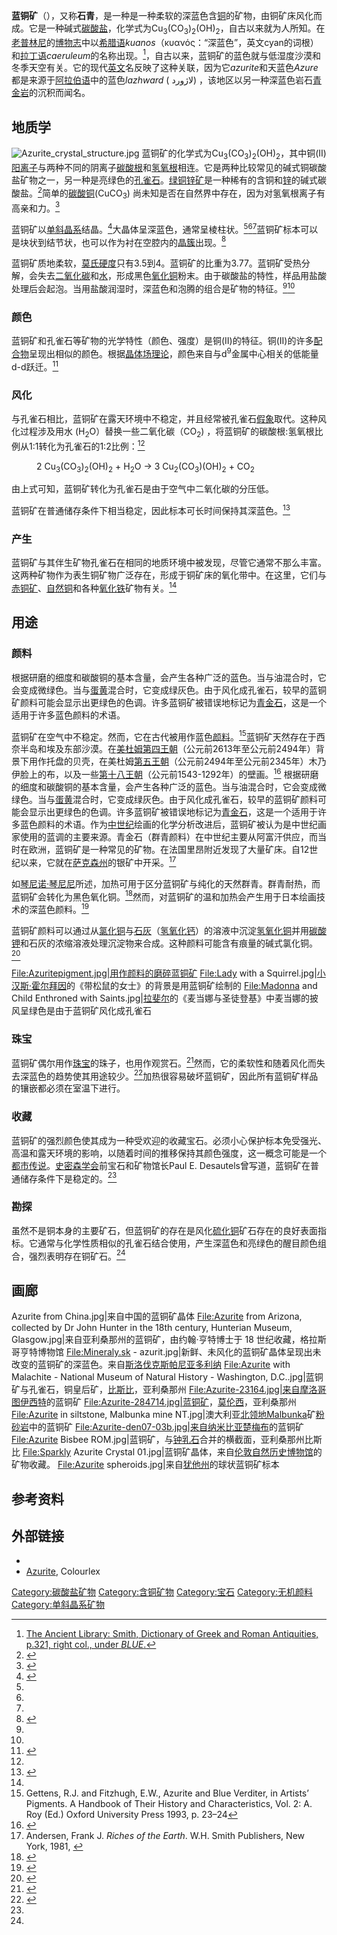 {{Infobox mineral
| name = 蓝铜矿
| category = [[碳酸盐矿物|碳酸盐矿物]]
| image = Azurite, Burra Mine, South Australia.jpg
| imagesize   = 260px
| alt         = 
| caption = 来自南澳大利亚布拉矿的蓝铜矿
| formula = Cu<sub>3</sub>(CO<sub>3</sub>)<sub>2</sub>(OH)<sub>2</sub>
|IMAsymbol=Azu<ref>{{Cite journal|last=Warr|first=L.N.|date=2021|title=IMA–CNMNC approved mineral symbols|url=https://www.cambridge.org/core/journals/mineralogical-magazine/article/imacnmnc-approved-mineral-symbols/62311F45ED37831D78603C6E6B25EE0A|journal=Mineralogical Magazine|volume=85|issue=3|pages=291–320|doi=10.1180/mgm.2021.43|bibcode=2021MinM...85..291W|s2cid=235729616}}</ref>
| molweight = 344.67 g/mol
| strunz = 5.BA.05
| system = [[单斜|单斜]]
| class = 棱柱形 (2/m) <br/><small>（[[H-M记号|H-M记号]]相同）</small>
| symmetry = ''P''2<sub>1</sub>/c
| unit cell = a = 5.01 [[埃|Å]], b = 5.85 Å <br/>c = 10.35 Å; β = 92.43°; Z = 2
| color = 天蓝色，深蓝色至淡蓝色；透射光中淡蓝色
| habit = 块状、棱柱状、钟乳状、板状
| cleavage = {011}完美，{100}一般，{110}差
| fracture = 贝壳状
| tenacity = 脆
| mohs = 3.5 - 4
| twinning = 稀有，{{{overline|1}}01}，{{{overline|1}}02}或{001}双平面
| luster = 玻璃光泽
| opticalprop = 双轴 (+)
| refractive = n<sub>α</sub> = 1.730 n<sub>β</sub> = 1.758 n<sub>γ</sub> = 1.838
| birefringence = δ = 0.108
| dispersion = 相对较弱
| pleochroism = 可见的蓝色阴影
| 2V = 测量：68°，计算：64°
| streak = 浅蓝色
| gravity = 3.773（测量），3.78（计算）
| melt =
| fusibility =
| diagnostic =
| solubility =
| diaphaneity = 透明到半透明
| references = <ref name=Handbook>[http://rruff.geo.arizona.edu/doclib/hom/azurite.pdf Handbook of Mineralogy]</ref><ref name=Mindat>[http://www.mindat.org/min-447.html Mindat.org]</ref><ref name=Webmin>[http://webmineral.com/data/Azurite.shtml Webmineral.com Webmineral Data]</ref>
}}

'''蓝铜矿'''（{{lang-en|Azurite}}），又称'''石青'''，是一种是一种柔软的深蓝色含[[铜|铜]]的矿物，由铜矿床风化而成。它是一种碱式[[碳酸盐|碳酸盐]]，化学式为Cu<sub>3</sub>(CO<sub>3</sub>)<sub>2</sub>(OH)<sub>2</sub>，自古以来就为人所知。在[[老普林尼|老普林尼]]的[[博物志_(老普林尼)|博物志]]中以[[希腊语|希腊语]]''kuanos''（κυανός：“深蓝色”，英文cyan的词根）和[[拉丁语|拉丁语]]''caeruleum''的名称出现。<ref>[http://www.ancientlibrary.com/smith-dgra/0328.html The Ancient Library: Smith, Dictionary of Greek and Roman Antiquities, p.321, right col., under ''BLUE''.]</ref>，自古以来，蓝铜矿的蓝色就与低湿度沙漠和冬季天空有关。它的现代[[英文|英文]]名反映了这种关联，因为它''azurite''和天蓝色''Azure''都是来源于[[阿拉伯语|阿拉伯语]]中的蓝色''lazhward'' ( لاژورد) ，该地区以另一种深蓝色岩石[[青金岩|青金岩]]的沉积而闻名。

==地质学==
[[File:Azurite_crystal_structure.jpg|left]]
蓝铜矿的化学式为Cu<sub>3</sub>(CO<sub>3</sub>)<sub>2</sub>(OH)<sub>2</sub>，其中铜(II)[[阳离子|阳离子]]与两种不同的阴离子[[碳酸根|碳酸根]]和[[氢氧根|氢氧根]]相连。它是两种比较常见的碱式铜碳酸盐矿物之一，另一种是亮绿色的[[孔雀石|孔雀石]]。[[绿铜锌矿|绿铜锌矿]]是一种稀有的含铜和[[锌|锌]]的碱式碳酸盐。<ref name="HurlbutKlein">{{cite book |last1=Klein |first1=Cornelis |last2=Hurlbut |first2=Cornelius S., Jr. |title=Manual of mineralogy : (after James D. Dana) |date=1993 |publisher=Wiley |location=New York |isbn=047157452X |edition=21st |pages=417–418}}</ref>简单的[[碳酸铜|碳酸铜]](CuCO<sub>3</sub>) 尚未知是否在自然界中存在，因为{{chem|Cu|2+}}对氢氧根离子{{chem|O|H|-}}有高亲和力。<ref>{{Cite book|title=Principles of Corrosion Engineering and Corrosion Control|last=Ahmad|first=Zaki|date=2006|publisher=Butterworth-Heinemann|isbn=9780750659246|location=Oxford|pages=120–270}}</ref>

蓝铜矿以[[单斜晶系|单斜晶系]]结晶。<ref>{{cite journal|title=Verfeinerung der Struktur von Azurit, Cu<sub>3</sub>(OH)<sub>2</sub>(CO<sub>3</sub>)<sub>2</sub>, durch Neutronenbeugung|author1=Zigan, F.|author2=Schuster, H.D.|journal=Zeitschrift für Kristallographie, Kristallgeometrie, Kristallphysik, Kristallchemie|year=1972|volume=135|issue=5–6|pages=416–436|doi=10.1524/zkri.1972.135.5-6.416|bibcode=1972ZK....135..416Z}}</ref>大晶体呈深蓝色，通常呈棱柱状。<ref name=Mindat/><ref name=Webmin/><ref name="HurlbutKlein"/>蓝铜矿标本可以是块状到结节状，也可以作为衬在空腔内的[[晶簇|晶簇]]出现。<ref name=Sinkankas>{{cite book |last1=Sinkankas |first1=John |title=Mineralogy for amateurs. |date=1964 |publisher=Van Nostrand |location=Princeton, N.J. |isbn=0442276249 |pages=379–381}}</ref> 

蓝铜矿质地柔软，[[莫氏硬度|莫氏硬度]]只有3.5到4。蓝铜矿的比重为3.77。蓝铜矿受热分解，会失去[[二氧化碳|二氧化碳]]和[[水|水]]，形成黑色[[氧化铜|氧化铜]]粉末。由于碳酸盐的特性，样品用盐酸处理后会起泡。当用盐酸润湿时，深蓝色和泡腾的组合是矿物的特征。<ref name="HurlbutKlein"/><ref name=Sinkankas/>

===颜色===
蓝铜矿和孔雀石等矿物的光学特性（颜色、强度）是铜(II)的特征。铜(II)的许多[[配合物|配合物]]呈现出相似的颜色。根据[[晶体场理论|晶体场理论]]，颜色来自与d<sup>9</sup>金属中心相关的低能量d-d跃迁。<ref>{{cite journal |last1=Nassau |first1=K. |year=1978 |title=The origins of color in minerals |journal=American Mineralogist |volume=63 |number=3–4 |pages=219–229}}</ref>{{sfn|Klein|Hurlbut|1993|pp=260-263}}

===风化===
与孔雀石相比，蓝铜矿在露天环境中不稳定，并且经常被孔雀石[[矿物假象|假象]]取代。这种风化过程涉及用水 (H<sub>2</sub>O）替换一些二氧化碳（CO<sub>2</sub>) ，将蓝铜矿的碳酸根:氢氧根比例从1:1转化为孔雀石的1:2比例：<ref name=HurlbutKlein/>

: 2 Cu<sub>3</sub>(CO<sub>3</sub>)<sub>2</sub>(OH)<sub>2</sub> + H<sub>2</sub>O → 3 Cu<sub>2</sub>(CO<sub>3</sub>)(OH)<sub>2</sub> + CO<sub>2</sub>

由上式可知，蓝铜矿转化为孔雀石是由于空气中二氧化碳的分压低。

蓝铜矿在普通储存条件下相当稳定，因此标本可长时间保持其深蓝色。<ref name=Desautels>{{cite journal |last1=Desautels |first1=Paul E. |title=Some Thoughts about Azurite |journal=Rocks & Minerals |date=January 1991 |volume=66 |issue=1 |pages=14–23 |doi=10.1080/00357529.1991.11761595}}</ref>

===产生===
蓝铜矿与其伴生矿物孔雀石在相同的地质环境中被发现，尽管它通常不那么丰富。这两种矿物作为表生铜矿物广泛存在，形成于铜矿床的氧化带中。在这里，它们与[[赤铜矿|赤铜矿]]、[[自然铜|自然铜]]和各种[[氧化铁|氧化铁]]矿物有关。<ref name=HurlbutKlein/>

==用途==
===颜料===

根据研磨的细度和碳酸铜的基本含量，会产生各种广泛的蓝色。当与油混合时，它会变成微绿色。当与[[蛋黄|蛋黄]]混合时，它变成绿灰色。由于风化成孔雀石，较早的蓝铜矿颜料可能会显示出更绿色的色调。许多蓝铜矿被错误地标记为[[青金石|青金石]]，这是一个适用于许多蓝色颜料的术语。

蓝铜矿在空气中不稳定。然而，它在古代被用作蓝色[[颜料|颜料]]。<ref>Gettens, R.J. and Fitzhugh, E.W., Azurite and Blue Verditer, in Artists’ Pigments. A Handbook of Their History and Characteristics, Vol. 2: A. Roy (Ed.) Oxford University Press 1993, p. 23–24</ref>蓝铜矿天然存在于西奈半岛和埃及东部沙漠。在[[美杜姆|美杜姆]][[埃及第四王朝|第四王朝]]（公元前2613年至公元前2494年）背景下用作托盘的贝壳，在美杜姆[[埃及第五王朝|第五王朝]]（公元前2494年至公元前2345年）木乃伊脸上的布，以及一些[[埃及第十八王朝|第十八王朝]]（公元前1543-1292年）的壁画。<ref>{{Cite book|title=Ancient Egyptian Materials and Technology|last1=Nicholson|first1=Paul|last2=Shaw|first2=Ian|publisher=Cambridge University Press|year=2000|isbn=978-0521452571}}</ref> 根据研磨的细度和碳酸铜的基本含量，会产生各种广泛的蓝色。当与油混合时，它会变成微绿色。当与[[蛋黄|蛋黄]]混合时，它变成绿灰色。由于风化成孔雀石，较早的蓝铜矿颜料可能会显示出更绿色的色调。许多蓝铜矿被错误地标记为[[青金石|青金石]]，这是一个适用于许多蓝色颜料的术语。作为[[中世纪|中世纪]]绘画的化学分析改进后，蓝铜矿被认为是中世纪画家使用的蓝调的主要来源。青金石（群青颜料）在中世纪主要从阿富汗供应，而当时在欧洲，蓝铜矿是一种常见的矿物。在法国里昂附近发现了大量矿床。自12世纪以来，它就在[[萨克森州|萨克森州]]的银矿中开采。<ref>Andersen, Frank J. ''Riches of the Earth''. W.H. Smith Publishers, New York, 1981, {{ISBN|0-8317-7739-7}}</ref>

如[[琴尼诺·琴尼尼|琴尼诺·琴尼尼]]所述，加热可用于区分蓝铜矿与纯化的天然群青。群青耐热，而蓝铜矿会转化为黑色氧化铜。<ref>{{cite journal |last1=Muller |first1=Norman E. |title=Three Methods of Modelling the Virgin's Mantle in Early Itallan Painting |journal=Journal of the American Institute for Conservation |date=January 1978 |volume=17 |issue=2 |pages=10–18 |doi=10.1179/019713678806029166}}</ref>然而，对蓝铜矿的温和加热会产生用于日本绘画技术的深蓝色颜料。<ref>{{cite journal |last1=Nishio |first1=Yoshiyuki |title=Pigments Used in Japanese Paintings |journal=The Paper Conservator |date=January 1987 |volume=11 |issue=1 |pages=39–45 |doi=10.1080/03094227.1987.9638544}}</ref>

蓝铜矿颜料可以通过从[[氯化铜|氯化铜]]与[[石灰|石灰]]（[[氢氧化钙|氢氧化钙]]）的溶液中沉淀[[氢氧化铜|氢氧化铜]]并用[[碳酸钾|碳酸钾]]和石灰的浓缩溶液处理沉淀物来合成。这种颜料可能含有痕量的碱式氯化铜。<ref>{{cite journal |last1=Orna |first1=Mary Virginia |last2=Low |first2=Manfred J. D. |last3=Baer |first3=Norbert S. |title=Synthetic Blue Pigments: Ninth to Sixteenth Centuries. I. Literature |journal=Studies in Conservation |date=May 1980 |volume=25 |issue=2 |pages=53 |doi=10.2307/1505860|jstor=1505860 }}</ref>

<gallery mode=packed heights=200px>
File:Azuritepigment.jpg|用作颜料的磨碎蓝铜矿
File:Lady with a Squirrel.jpg|[[小汉斯·霍尔拜因|小汉斯·霍尔拜因]]的《带松鼠的女士》的背景是用蓝铜矿绘制的
File:Madonna and Child Enthroned with Saints.jpg|[[拉斐尔|拉斐尔]]的《麦当娜与圣徒登基》中麦当娜的披风呈绿色是由于蓝铜矿风化成孔雀石
</gallery>

===珠宝===
蓝铜矿偶尔用作[[珠宝|珠宝]]的珠子，也用作观赏石。<ref>{{cite journal |last1=Mueller |first1=Wolfgang |title=Arizona Gemstones |journal=Rocks & Minerals |date=31 January 2012 |volume=87 |issue=1 |pages=64–70 |doi=10.1080/00357529.2012.636241  |s2cid=219714562 |language=en |issn=0035-7529}}</ref>然而，它的柔软性和随着风化而失去深蓝色的趋势使其用途较少。<ref>{{cite book |last1=Schumann |first1=Walter |title=Gemstones of the world |date=2009 |publisher=Sterling |location=New York |isbn=9781402768293 |edition=4th, newly rev. & expanded |url=https://www.google.com/books/edition/Gemstones_of_the_World/V9PqVxpxeiEC?hl=en&gbpv=1&bsq=azurite |access-date=18 September 2021}}</ref>加热很容易破坏蓝铜矿，因此所有蓝铜矿样品的镶嵌都必须在室温下进行。

===收藏===
蓝铜矿的强烈颜色使其成为一种受欢迎的收藏宝石。必须小心保护标本免受强光、高温和露天环境的影响，以随着时间的推移保持其颜色强度，这一概念可能是一个[[都市传说|都市传说]]。[[史密森学会|史密森学会]]前宝石和矿物馆长Paul E. Desautels曾写道，蓝铜矿在普通储存条件下是稳定的。<ref name=Desautels/>

===勘探===
虽然不是铜本身的主要矿石，但蓝铜矿的存在是风化[[硫化铜|硫化铜]]矿石存在的良好表面指标。它通常与化学性质相似的孔雀石结合使用，产生深蓝色和亮绿色的醒目颜色组合，强烈表明存在铜矿石。<ref name=HurlbutKlein/>

==画廊==
<gallery>
Azurite from China.jpg|来自中国的蓝铜矿晶体
File:Azurite from Arizona, collected by Dr John Hunter in the 18th century, Hunterian Museum, Glasgow.jpg|来自亚利桑那州的蓝铜矿，由约翰·亨特博士于 18 世纪收藏，格拉斯哥亨特博物馆
File:Mineraly.sk - azurit.jpg|新鲜、未风化的蓝铜矿晶体呈现出未改变的蓝铜矿的深蓝色。来自[[斯洛伐克|斯洛伐克]][[斯帕尼亚多利纳|斯帕尼亚多利纳]]
File:Azurite with Malachite - National Museum of Natural History - Washington, D.C..jpg|蓝铜矿与孔雀石，铜皇后矿，[[比斯比_(亚利桑那州)|比斯比]]，亚利桑那州
File:Azurite-23164.jpg|来自摩洛哥[[图伊西特|图伊西特]]的蓝铜矿
File:Azurite-284714.jpg|蓝铜矿，[[莫伦西_(亚利桑那州)|莫伦西]]，亚利桑那州
File:Azurite in siltstone, Malbunka mine NT.jpg|澳大利亚[[北领地|北领地]]Malbunka矿[[粉砂岩|粉砂岩]]中的蓝铜矿
File:Azurite-den07-03b.jpg|来自纳米比亚[[楚梅布|楚梅布]]的蓝铜矿
File:Azurite Bisbee ROM.jpg|蓝铜矿，与[[钟乳石|钟乳石]]合并的横截面，亚利桑那州比斯比
File:Sparkly Azurite Crystal 01.jpg|蓝铜矿晶体，来自[[伦敦自然历史博物馆|伦敦自然历史博物馆]]的矿物收藏。
File:Azurite spheroids.jpg|来自[[犹他州|犹他州]]的球状蓝铜矿标本
</gallery>

==参考资料==
{{Reflist}}

==外部链接==
{{Commons category|Azurite}}
*{{cite EB1911|wstitle=Azurite |volume=3 |page=86 |first=Leonard James|last=Spencer|author-link=Leonard James Spencer|short=x}}
* [http://colourlex.com/project/azurite/ Azurite], Colourlex

{{Authority control}}

[[Category:碳酸盐矿物|Category:碳酸盐矿物]]
[[Category:含铜矿物|Category:含铜矿物]]
[[Category:宝石|Category:宝石]]
[[Category:无机颜料|Category:无机颜料]]
[[Category:单斜晶系矿物|Category:单斜晶系矿物]]